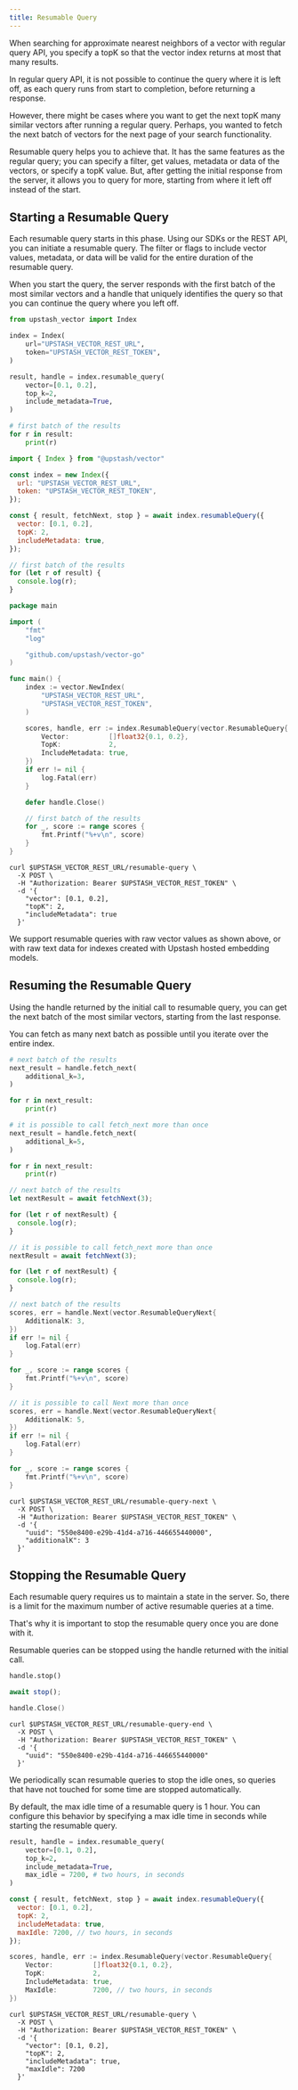 ```yaml
---
title: Resumable Query
---
```


When searching for approximate nearest neighbors of a vector with regular query API,
you specify a topK so that the vector index returns at most that many results.

In regular query API, it is not possible to continue the query where it is left off, as
each query runs from start to completion, before returning a response.

However, there might be cases where you want to get the next topK many similar vectors
after running a regular query. Perhaps, you wanted to fetch the next batch of vectors
for the next page of your search functionality.

Resumable query helps you to achieve that. It has the same features as the regular query;
you can specify a filter, get values, metadata or data of the vectors, or specify a topK
value. But, after getting the initial response from the server, it allows you to query
for more, starting from where it left off instead of the start.

## Starting a Resumable Query

Each resumable query starts in this phase. Using our SDKs or the REST API, you can
initiate a resumable query. The filter or flags to include vector values, metadata,
or data will be valid for the entire duration of the resumable query.

When you start the query, the server responds with the first batch of the most
similar vectors and a handle that uniquely identifies the query so that you
can continue the query where you left off.

<Tabs>

<Tab title="Python">

```python
from upstash_vector import Index

index = Index(
    url="UPSTASH_VECTOR_REST_URL",
    token="UPSTASH_VECTOR_REST_TOKEN",
)

result, handle = index.resumable_query(
    vector=[0.1, 0.2],
    top_k=2,
    include_metadata=True,
)

# first batch of the results
for r in result:
    print(r)
```

</Tab>

<Tab title="JavaScript">

```js
import { Index } from "@upstash/vector"

const index = new Index({
  url: "UPSTASH_VECTOR_REST_URL",
  token: "UPSTASH_VECTOR_REST_TOKEN",
});

const { result, fetchNext, stop } = await index.resumableQuery({
  vector: [0.1, 0.2],
  topK: 2,
  includeMetadata: true,
});

// first batch of the results
for (let r of result) {
  console.log(r);
}
```

</Tab>

<Tab title="Go">

```go
package main

import (
	"fmt"
	"log"

	"github.com/upstash/vector-go"
)

func main() {
	index := vector.NewIndex(
		"UPSTASH_VECTOR_REST_URL",
		"UPSTASH_VECTOR_REST_TOKEN",
	)

	scores, handle, err := index.ResumableQuery(vector.ResumableQuery{
		Vector:          []float32{0.1, 0.2},
		TopK:            2,
		IncludeMetadata: true,
	})
	if err != nil {
		log.Fatal(err)
	}

	defer handle.Close()

	// first batch of the results
	for _, score := range scores {
		fmt.Printf("%+v\n", score)
	}
}
```

</Tab>

<Tab title="curl">

```shell
curl $UPSTASH_VECTOR_REST_URL/resumable-query \
  -X POST \
  -H "Authorization: Bearer $UPSTASH_VECTOR_REST_TOKEN" \
  -d '{
    "vector": [0.1, 0.2],
    "topK": 2,
    "includeMetadata": true
  }'
```

</Tab>

</Tabs>

We support resumable queries with raw vector values as shown above,
or with raw text data for indexes created with Upstash hosted embedding models.

## Resuming the Resumable Query

Using the handle returned by the initial call to resumable query,
you can get the next batch of the most similar vectors, starting
from the last response.

You can fetch as many next batch as possible until you iterate
over the entire index.

<Tabs>

<Tab title="Python">

```python
# next batch of the results
next_result = handle.fetch_next(
    additional_k=3,
)

for r in next_result:
    print(r)

# it is possible to call fetch_next more than once
next_result = handle.fetch_next(
    additional_k=5,
)

for r in next_result:
    print(r)
```

</Tab>

<Tab title="JavaScript">

```js
// next batch of the results
let nextResult = await fetchNext(3);

for (let r of nextResult) {
  console.log(r);
}

// it is possible to call fetch_next more than once
nextResult = await fetchNext(3);

for (let r of nextResult) {
  console.log(r);
}
```

</Tab>

<Tab title="Go">

```go
// next batch of the results
scores, err = handle.Next(vector.ResumableQueryNext{
	AdditionalK: 3,
})
if err != nil {
	log.Fatal(err)
}

for _, score := range scores {
	fmt.Printf("%+v\n", score)
}

// it is possible to call Next more than once
scores, err = handle.Next(vector.ResumableQueryNext{
	AdditionalK: 5,
})
if err != nil {
	log.Fatal(err)
}

for _, score := range scores {
	fmt.Printf("%+v\n", score)
}
```

</Tab>

<Tab title="curl">

```shell
curl $UPSTASH_VECTOR_REST_URL/resumable-query-next \
  -X POST \
  -H "Authorization: Bearer $UPSTASH_VECTOR_REST_TOKEN" \
  -d '{
    "uuid": "550e8400-e29b-41d4-a716-446655440000",
    "additionalK": 3
  }'
```

</Tab>

</Tabs>

## Stopping the Resumable Query

Each resumable query requires us to maintain a state in the server.
So, there is a limit for the maximum number of active resumable queries
at a time.

That's why it is important to stop the resumable query once you are
done with it.

Resumable queries can be stopped using the handle returned with the
initial call.

<Tabs>

<Tab title="Python">

```python
handle.stop()
```

</Tab>

<Tab title="JavaScript">

```js
await stop();
```

</Tab>

<Tab title="Go">

```go
handle.Close()
```

</Tab>

<Tab title="curl">

```shell
curl $UPSTASH_VECTOR_REST_URL/resumable-query-end \
  -X POST \
  -H "Authorization: Bearer $UPSTASH_VECTOR_REST_TOKEN" \
  -d '{
    "uuid": "550e8400-e29b-41d4-a716-446655440000"
  }'
```

</Tab>

</Tabs>

We periodically scan resumable queries to stop the idle ones, so
queries that have not touched for some time are stopped automatically.

By default, the max idle time of a resumable query is 1 hour.
You can configure this behavior by specifying a max idle time in seconds
while starting the resumable query.

<Tabs>

<Tab title="Python">

```python
result, handle = index.resumable_query(
    vector=[0.1, 0.2],
    top_k=2,
    include_metadata=True,
    max_idle = 7200, # two hours, in seconds
)
```

</Tab>

<Tab title="JavaScript">

```js
const { result, fetchNext, stop } = await index.resumableQuery({
  vector: [0.1, 0.2],
  topK: 2,
  includeMetadata: true,
  maxIdle: 7200, // two hours, in seconds
});
```

</Tab>

<Tab title="Go">

```go
scores, handle, err := index.ResumableQuery(vector.ResumableQuery{
	Vector:          []float32{0.1, 0.2},
	TopK:            2,
	IncludeMetadata: true,
	MaxIdle:         7200, // two hours, in seconds
})
```

</Tab>

<Tab title="curl">

```shell
curl $UPSTASH_VECTOR_REST_URL/resumable-query \
  -X POST \
  -H "Authorization: Bearer $UPSTASH_VECTOR_REST_TOKEN" \
  -d '{
    "vector": [0.1, 0.2],
    "topK": 2,
    "includeMetadata": true,
    "maxIdle": 7200
  }'
```

</Tab>

</Tabs>
